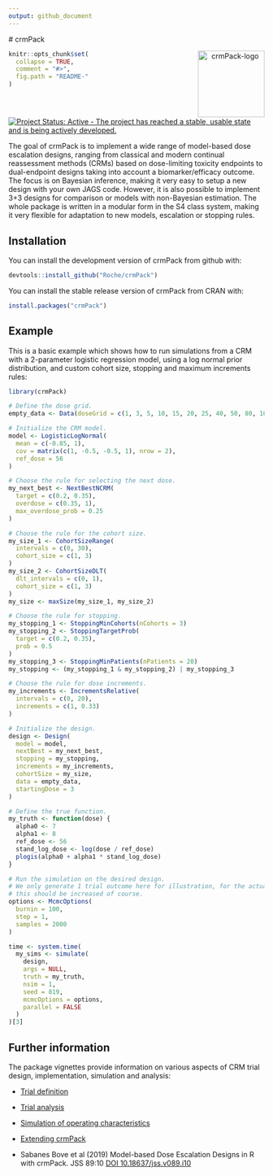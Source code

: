 ```yaml
---
output: github_document
---
```


<!-- markdownlint-disable-file -->
<!-- README.md is generated from README.Rmd. Please edit that file -->

# crmPack <p align="center"> <img src='man/figures/logo.png' align="right" height="131.5" alt="crmPack-logo"/> </p>

```r
knitr::opts_chunk$set(
  collapse = TRUE,
  comment = "#>",
  fig.path = "README-"
)
```

[![Project Status: Active - The project has reached a stable, usable state and is being actively developed.](https://www.repostatus.org/badges/latest/active.svg)](https://www.repostatus.org/#active)
\

The goal of crmPack is to implement a wide range of model-based dose
escalation designs, ranging from classical and modern continual
reassessment methods (CRMs) based on dose-limiting toxicity endpoints to
dual-endpoint designs taking into account a biomarker/efficacy outcome. The
focus is on Bayesian inference, making it very easy to setup a new design
with your own JAGS code. However, it is also possible to implement 3+3
designs for comparison or models with non-Bayesian estimation. The whole
package is written in a modular form in the S4 class system, making it very
flexible for adaptation to new models, escalation or stopping rules.

## Installation

You can install the development version of crmPack from github with:

```r
devtools::install_github("Roche/crmPack")
```

You can install the stable release version of crmPack from CRAN with:

```r
install.packages("crmPack")
```

## Example

This is a basic example which shows how to run simulations from a CRM with 
a 2-parameter logistic regression model, using a log normal prior distribution,
and custom cohort size, stopping and maximum increments rules:

```r
library(crmPack)

# Define the dose grid.
empty_data <- Data(doseGrid = c(1, 3, 5, 10, 15, 20, 25, 40, 50, 80, 100))

# Initialize the CRM model.
model <- LogisticLogNormal(
  mean = c(-0.85, 1),
  cov = matrix(c(1, -0.5, -0.5, 1), nrow = 2),
  ref_dose = 56
)

# Choose the rule for selecting the next dose.
my_next_best <- NextBestNCRM(
  target = c(0.2, 0.35),
  overdose = c(0.35, 1),
  max_overdose_prob = 0.25
)

# Choose the rule for the cohort size.
my_size_1 <- CohortSizeRange(
  intervals = c(0, 30),
  cohort_size = c(1, 3)
)
my_size_2 <- CohortSizeDLT(
  dlt_intervals = c(0, 1),
  cohort_size = c(1, 3)
)
my_size <- maxSize(my_size_1, my_size_2)

# Choose the rule for stopping.
my_stopping_1 <- StoppingMinCohorts(nCohorts = 3)
my_stopping_2 <- StoppingTargetProb(
  target = c(0.2, 0.35),
  prob = 0.5
)
my_stopping_3 <- StoppingMinPatients(nPatients = 20)
my_stopping <- (my_stopping_1 & my_stopping_2) | my_stopping_3

# Choose the rule for dose increments.
my_increments <- IncrementsRelative(
  intervals = c(0, 20),
  increments = c(1, 0.33)
)

# Initialize the design.
design <- Design(
  model = model,
  nextBest = my_next_best,
  stopping = my_stopping,
  increments = my_increments,
  cohortSize = my_size,
  data = empty_data,
  startingDose = 3
)

# Define the true function.
my_truth <- function(dose) {
  alpha0 <- 7
  alpha1 <- 8
  ref_dose <- 56
  stand_log_dose <- log(dose / ref_dose)
  plogis(alpha0 + alpha1 * stand_log_dose)
}

# Run the simulation on the desired design.
# We only generate 1 trial outcome here for illustration, for the actual study
# this should be increased of course.
options <- McmcOptions(
  burnin = 100,
  step = 1,
  samples = 2000
)

time <- system.time(
  my_sims <- simulate(
    design,
    args = NULL,
    truth = my_truth,
    nsim = 1,
    seed = 819,
    mcmcOptions = options,
    parallel = FALSE
  )
)[3]
```

## Further information

The package vignettes provide information on various aspects of CRM trial design, implementation, simulation and analysis:

* [Trial definition](https://roche.github.io/crmPack/main/articles/trial_definition.html)
* [Trial analysis](https://roche.github.io/crmPack/main/articles/trial_analysis.html)
* [Simulation of operating characteristics](https://roche.github.io/crmPack/main/articles/trial_simulation.html)
* [Extending crmPack](https://roche.github.io/crmPack/main/articles/parallel_computing_with_extensions.html)

* Sabanes Bove et al (2019)  Model-based Dose Escalation Designs in R with crmPack. JSS 89:10 [DOI 10.18637/jss.v089.i10](https://www.jstatsoft.org/article/view/v089i10)
